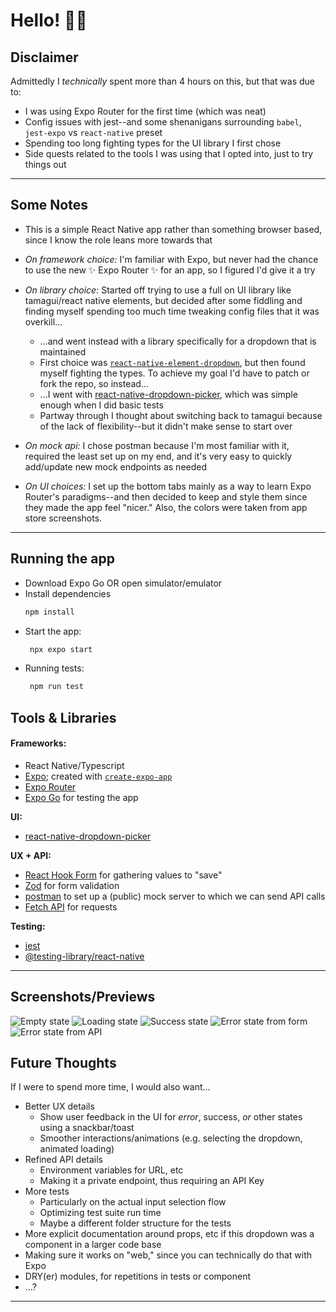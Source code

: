 # Hello! 👋🏽

## Disclaimer

Admittedly I _technically_ spent more than 4 hours on this, but that was due to:
- I was using Expo Router for the first time (which was neat)
- Config issues with jest--and some shenanigans surrounding `babel`, `jest-expo` vs `react-native` preset
- Spending too long fighting types for the UI library I first chose
- Side quests related to the tools I was using that I opted into, just to try things out

---

## Some Notes

- This is a simple React Native app rather than something browser based, since I know the role leans more towards that
- _On framework choice:_ I'm familiar with Expo, but never had the chance to use the new ✨ Expo Router ✨ for an app, so I figured I'd give it a try
- _On library choice:_ Started off trying to use a full on UI library like tamagui/react native elements, but decided after some fiddling and finding myself spending too much time tweaking config files that it was overkill...
    - ...and went instead with a library specifically for a dropdown that is maintained
    - First choice was [`react-native-element-dropdown`](https://github.com/hoaphantn7604/react-native-element-dropdown), but then found myself fighting the types. To achieve my goal I'd have to patch or fork the repo, so instead...
    - ...I went with [react-native-dropdown-picker](https://hossein-zare.github.io/react-native-dropdown-picker-website/), which was simple enough when I did basic tests
    - Partway through I thought about switching back to tamagui because of the lack of flexibility--but it didn't make sense to start over

- _On mock api:_ I chose postman because I'm most familiar with it, required the least set up on my end, and it's very easy to quickly add/update new mock endpoints as needed
- _On UI choices:_ I set up the bottom tabs mainly as a way to learn Expo Router's paradigms--and then decided to keep and style them since they made the app feel "nicer." Also, the colors were taken from app store screenshots.

---

## Running the app

- Download Expo Go OR open simulator/emulator
- Install dependencies
   ```bash
   npm install
   ```
- Start the app:
   ```bash
    npx expo start
   ```
- Running tests:
   ```bash
    npm run test
   ```

## Tools & Libraries

#### Frameworks:
- React Native/Typescript
- [Expo](https://reactnative.dev/docs/environment-setup#start-a-new-react-native-project-with-expo); created with [`create-expo-app`](https://www.npmjs.com/package/create-expo-app)
- [Expo Router](https://docs.expo.dev/router/introduction/)
- [Expo Go](https://expo.dev/go) for testing the app

**UI:**
- [react-native-dropdown-picker](https://hossein-zare.github.io/react-native-dropdown-picker-website/)

**UX + API:**
- [React Hook Form](https://react-hook-form.com/) for gathering values to "save"
- [Zod](https://zod.dev/) for form validation
- [postman](https://learning.postman.com/docs/designing-and-developing-your-api/mocking-data/setting-up-mock/) to set up a (public) mock server to which we can send API calls
- [Fetch API](https://reactnative.dev/docs/network) for requests

**Testing:**
- [jest](https://jestjs.io/docs/tutorial-react-native)
- [@testing-library/react-native](https://testing-library.com/docs/react-native-testing-library/setup)

---

## Screenshots/Previews
<div style={{ display: 'flex', flexWrap: 'wrap' }}>
    <img src="assets/images/empty-state.png" alt="Empty state" width={150} height="auto" />
    <img src="assets/images/button-loading.png" alt="Loading state" width={150} height="auto" />
    <img src="assets/images/score-success.png" alt="Success state" width={150} height="auto" />
    <img src="assets/images/form-error.png" alt="Error state from form" width={150} height="auto" />
    <img src="assets/images/api-error.png" alt="Error state from API" width={150} height="auto" />
</div>

## Future Thoughts

If I were to spend more time, I would also want...

- Better UX details 
    - Show user feedback in the UI for _error_, success, _or_ other states using a snackbar/toast
    - Smoother interactions/animations (e.g. selecting the dropdown, animated loading)
- Refined API details
    - Environment variables for URL, etc
    - Making it a private endpoint, thus requiring an API Key
- More tests
    - Particularly on the actual input selection flow
    - Optimizing test suite run time
    - Maybe a different folder structure for the tests
- More explicit documentation around props, etc if this dropdown was a component in a larger code base
- Making sure it works on "web," since you can technically do that with Expo
- DRY(er) modules, for repetitions in tests or component
- ...?

---
